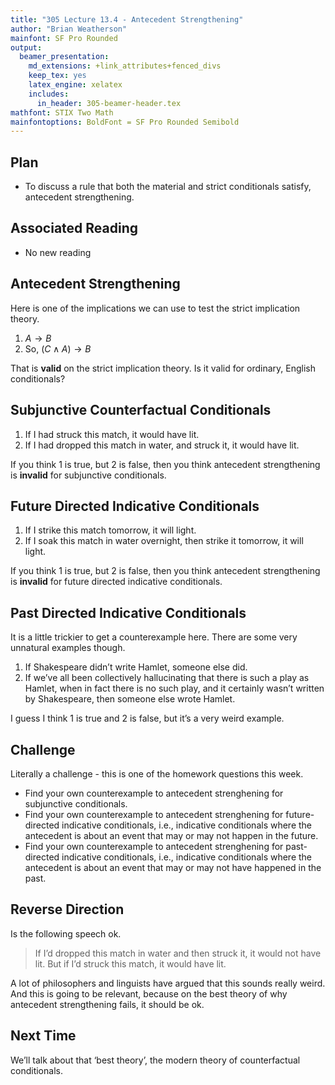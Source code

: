 ```yaml
---
title: "305 Lecture 13.4 - Antecedent Strengthening"
author: "Brian Weatherson"
mainfont: SF Pro Rounded
output:
  beamer_presentation:
    md_extensions: +link_attributes+fenced_divs
    keep_tex: yes
    latex_engine: xelatex
    includes:
      in_header: 305-beamer-header.tex
mathfont: STIX Two Math
mainfontoptions: BoldFont = SF Pro Rounded Semibold
---
```


## Plan

- To discuss a rule that both the material and strict conditionals satisfy, antecedent strengthening.

## Associated Reading

- No new reading

## Antecedent Strengthening

Here is one of the implications we can use to test the strict implication theory.

1. $A \rightarrow B$
2. So, $(C \wedge A) \rightarrow B$

That is **valid** on the strict implication theory. Is it valid for ordinary, English conditionals?

## Subjunctive Counterfactual Conditionals

1. If I had struck this match, it would have lit. \pause 
2. If I had dropped this match in water, and struck it, it would have lit. \pause 

If you think 1 is true, but 2 is false, then you think antecedent strengthening is **invalid** for subjunctive conditionals.

## Future Directed Indicative Conditionals

1. If I strike this match tomorrow, it will light. \pause 
2. If I soak this match in water overnight, then strike it tomorrow, it will light. \pause 

If you think 1 is true, but 2 is false, then you think antecedent strengthening is **invalid** for future directed indicative  conditionals.

## Past Directed Indicative Conditionals

It is a little trickier to get a counterexample here. There are some very unnatural examples though.

1. If Shakespeare didn't write Hamlet, someone else did.
2. If we've all been collectively hallucinating that there is such a play as Hamlet, when in fact there is no such play, and it certainly wasn't written by Shakespeare, then someone else wrote Hamlet.

I guess I think 1 is true and 2 is false, but it's a very weird example.

## Challenge

Literally a challenge - this is one of the homework questions this week.

- Find your own counterexample to antecedent strenghening for subjunctive conditionals.
- Find your own counterexample to antecedent strenghening for future-directed indicative conditionals, i.e., indicative conditionals where the antecedent is about an event that may or may not happen in the future.
- Find your own counterexample to antecedent strenghening for past-directed indicative conditionals, i.e., indicative conditionals where the antecedent is about an event that may or may not have happened in the past.

## Reverse Direction

Is the following speech ok.

> If I'd dropped this match in water and then struck it, it would not have lit. But if I'd struck this match, it would have lit. \pause

A lot of philosophers and linguists have argued that this sounds really weird. And this is going to be relevant, because on the best theory of why antecedent strengthening fails, it should be ok.

## Next Time

We'll talk about that 'best theory', the modern theory of counterfactual conditionals.